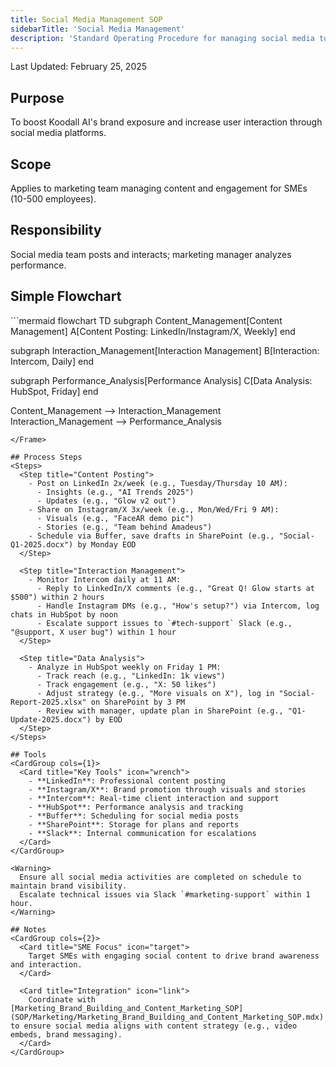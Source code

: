 ```yaml
---
title: Social Media Management SOP
sidebarTitle: 'Social Media Management'
description: 'Standard Operating Procedure for managing social media to boost brand exposure for SMEs'
---
```


<Note>Last Updated: February 25, 2025</Note>

## Purpose
To boost Koodall AI's brand exposure and increase user interaction through social media platforms.

## Scope
Applies to marketing team managing content and engagement for SMEs (10-500 employees).

## Responsibility
Social media team posts and interacts; marketing manager analyzes performance.

## Simple Flowchart
<Frame>
```mermaid
flowchart TD
  subgraph Content_Management[Content Management]
    A[Content Posting: LinkedIn/Instagram/X, Weekly]
  end

  subgraph Interaction_Management[Interaction Management]
    B[Interaction: Intercom, Daily]
  end

  subgraph Performance_Analysis[Performance Analysis]
    C[Data Analysis: HubSpot, Friday]
  end

  Content_Management --> Interaction_Management
  Interaction_Management --> Performance_Analysis
```
</Frame>

## Process Steps
<Steps>
  <Step title="Content Posting">
    - Post on LinkedIn 2x/week (e.g., Tuesday/Thursday 10 AM):
      - Insights (e.g., "AI Trends 2025")
      - Updates (e.g., "Glow v2 out")
    - Share on Instagram/X 3x/week (e.g., Mon/Wed/Fri 9 AM):
      - Visuals (e.g., "FaceAR demo pic")
      - Stories (e.g., "Team behind Amadeus")
    - Schedule via Buffer, save drafts in SharePoint (e.g., "Social-Q1-2025.docx") by Monday EOD
  </Step>
  
  <Step title="Interaction Management">
    - Monitor Intercom daily at 11 AM:
      - Reply to LinkedIn/X comments (e.g., "Great Q! Glow starts at $500") within 2 hours
      - Handle Instagram DMs (e.g., "How's setup?") via Intercom, log chats in HubSpot by noon
      - Escalate support issues to `#tech-support` Slack (e.g., "@support, X user bug") within 1 hour
  </Step>
  
  <Step title="Data Analysis">
    - Analyze in HubSpot weekly on Friday 1 PM:
      - Track reach (e.g., "LinkedIn: 1k views")
      - Track engagement (e.g., "X: 50 likes")
      - Adjust strategy (e.g., "More visuals on X"), log in "Social-Report-2025.xlsx" on SharePoint by 3 PM
      - Review with manager, update plan in SharePoint (e.g., "Q1-Update-2025.docx") by EOD
  </Step>
</Steps>

## Tools
<CardGroup cols={1}>
  <Card title="Key Tools" icon="wrench">
    - **LinkedIn**: Professional content posting
    - **Instagram/X**: Brand promotion through visuals and stories
    - **Intercom**: Real-time client interaction and support
    - **HubSpot**: Performance analysis and tracking
    - **Buffer**: Scheduling for social media posts
    - **SharePoint**: Storage for plans and reports
    - **Slack**: Internal communication for escalations
  </Card>
</CardGroup>

<Warning>
  Ensure all social media activities are completed on schedule to maintain brand visibility.
  Escalate technical issues via Slack `#marketing-support` within 1 hour.
</Warning>

## Notes
<CardGroup cols={2}>
  <Card title="SME Focus" icon="target">
    Target SMEs with engaging social content to drive brand awareness and interaction.
  </Card>
  
  <Card title="Integration" icon="link">
    Coordinate with [Marketing_Brand_Building_and_Content_Marketing_SOP](SOP/Marketing/Marketing_Brand_Building_and_Content_Marketing_SOP.mdx) to ensure social media aligns with content strategy (e.g., video embeds, brand messaging).
  </Card>
</CardGroup>
